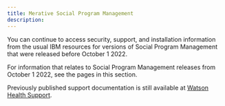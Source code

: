 ```yaml
---
title: Merative Social Program Management
description: 
---
```


You can continue to access security, support, and installation information from the usual IBM resources for versions of Social Program Management that were released before October 1 2022.

For information that relates to Social Program Management releases from October 1 2022, see the pages in this section.

Previously published support documentation is still available at [Watson Health Support](https://ibmwatsonhealth.force.com/mysupport).
